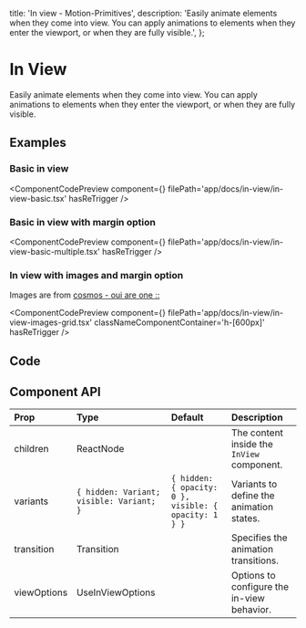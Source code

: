   title: 'In view - Motion-Primitives',
  description:
    'Easily animate elements when they come into view. You can apply animations to elements when they enter the viewport, or when they are fully visible.',
};


# In View

Easily animate elements when they come into view. You can apply animations to elements when they enter the viewport, or when they are fully visible.

## Examples

### Basic in view

<ComponentCodePreview
  component={<InViewBasic />}
  filePath='app/docs/in-view/in-view-basic.tsx'
  hasReTrigger
/>

### Basic in view with margin option

<ComponentCodePreview
  component={<InViewBasicMultiple />}
  filePath='app/docs/in-view/in-view-basic-multiple.tsx'
  hasReTrigger
/>

### In view with images and margin option

Images are from [cosmos - oui are one ::](https://www.cosmos.so/biancadjardins/oui-are-one-%3A%3A)

<ComponentCodePreview
  component={<InViewImagesGrid />}
  filePath='app/docs/in-view/in-view-images-grid.tsx'
  classNameComponentContainer='h-[600px]'
  hasReTrigger
/>

## Code

<CodeBlock filePath='components/core/in-view.tsx' />

## Component API

| Prop        | Type                                     | Default                                               | Description                                |
| :---------- | :--------------------------------------- | :---------------------------------------------------- | :----------------------------------------- |
| children    | ReactNode                                |                                                       | The content inside the `InView` component. |
| variants    | `{ hidden: Variant; visible: Variant; }` | `{ hidden: { opacity: 0 }, visible: { opacity: 1 } }` | Variants to define the animation states.   |
| transition  | Transition                               |                                                       | Specifies the animation transitions.       |
| viewOptions | UseInViewOptions                         |                                                       | Options to configure the in-view behavior. |
